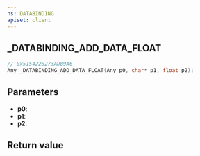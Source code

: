 ```yaml
---
ns: DATABINDING
apiset: client
---
```

## _DATABINDING_ADD_DATA_FLOAT

```c
// 0x5154228273ADB9A6
Any _DATABINDING_ADD_DATA_FLOAT(Any p0, char* p1, float p2);
```


## Parameters
* **p0**:
* **p1**:
* **p2**:

## Return value